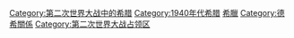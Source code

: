 [[Category:第二次世界大战中的希腊|Category:第二次世界大战中的希腊]]
[[Category:1940年代希腊|Category:1940年代希腊]]
[[Category:軸心國|希臘]]
[[Category:德希關係|Category:德希關係]]
[[Category:第二次世界大战占领区|Category:第二次世界大战占领区]]